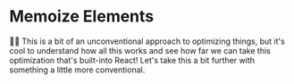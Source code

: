 # Memoize Elements

👨‍💼 This is a bit of an unconventional approach to optimizing things, but it's
cool to understand how all this works and see how far we can take this
optimization that's built-into React! Let's take this a bit further with
something a little more conventional.
